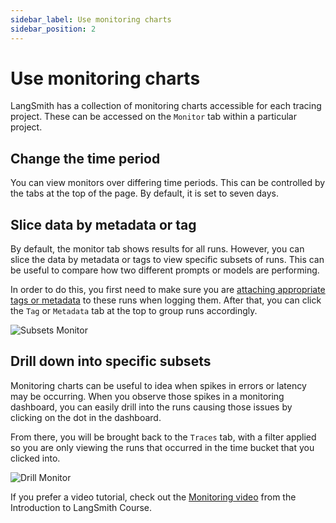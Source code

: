 ```yaml
---
sidebar_label: Use monitoring charts
sidebar_position: 2
---
```


# Use monitoring charts

LangSmith has a collection of monitoring charts accessible for each tracing project. These can be accessed on the `Monitor` tab within a particular project.

## Change the time period

You can view monitors over differing time periods. This can be controlled by the tabs at the top of the page. By default, it is set to seven days.

## Slice data by metadata or tag

By default, the monitor tab shows results for all runs. However, you can slice the data by metadata or tags to view specific subsets of runs.
This can be useful to compare how two different prompts or models are performing.

In order to do this, you first need to make sure you are [attaching appropriate tags or metadata](./add_metadata_tags) to these runs when logging them.
After that, you can click the `Tag` or `Metadata` tab at the top to group runs accordingly.

![Subsets Monitor](./static/subsets_monitor.png)

## Drill down into specific subsets

Monitoring charts can be useful to idea when spikes in errors or latency may be occurring. When you observe those spikes in a monitoring dashboard, you can easily drill into the runs causing those issues by clicking on the dot in the dashboard.

From there, you will be brought back to the `Traces` tab, with a filter applied so you are only viewing the runs that occurred in the time bucket that you clicked into.

![Drill Monitor](./static/drill_monitor.png)

If you prefer a video tutorial, check out the [Monitoring video](https://academy.langchain.com/pages/intro-to-langsmith-preview) from the Introduction to LangSmith Course.